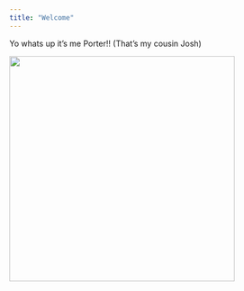 ```yaml
---
title: "Welcome"
---
```


Yo whats up it's me Porter!! (That's my cousin Josh)

![](images/porter.png){width=400}